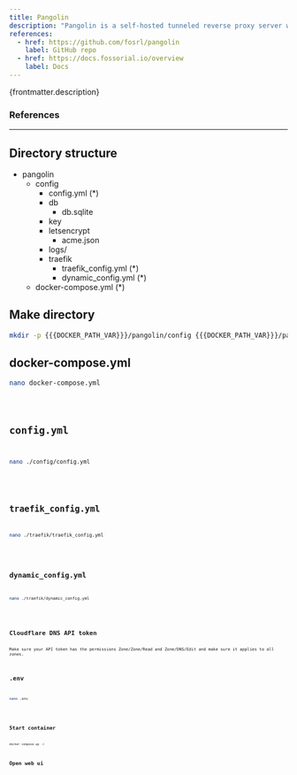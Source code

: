 ```yaml
---
title: Pangolin
description: "Pangolin is a self-hosted tunneled reverse proxy server with identity and access control, designed to securely expose private resources on distributed networks. Acting as a central hub, it connects isolated networks — even those behind restrictive firewalls — through encrypted tunnels, enabling easy access to remote services without opening ports."
references:
  - href: https://github.com/fosrl/pangolin
    label: GitHub repo
  - href: https://docs.fossorial.io/overview
    label: Docs
---
```



<p>{frontmatter.description}</p>

### References

<ReferenceLinks references={frontmatter.references} />

---

## Directory structure

<FileTree>

- pangolin
  - config
    - config.yml (\*)
    - db
      - db.sqlite
    - key
    - letsencrypt
      - acme.json
    - logs/
    - traefik
      - traefik_config.yml (\*)
      - dynamic_config.yml (\*)
  - docker-compose.yml (\*)

</FileTree>

## Make directory

```sh wrap preserveIndent
mkdir -p {{{DOCKER_PATH_VAR}}}/pangolin/config {{{DOCKER_PATH_VAR}}}/pangolin/traefik && cd {{{DOCKER_PATH_VAR}}}/pangolin
```

## docker-compose.yml

```sh
nano docker-compose.yml
```

<Code lang="yml" title="docker-compose.yml" wrap preserveIndent code={dockerCompose} />

## config.yml

```sh
nano ./config/config.yml
```

<Code lang="yml" title="./config/config.yml" wrap preserveIndent code={configYml} />

## traefik_config.yml

```sh
nano ./traefik/traefik_config.yml
```

<Code lang="yml" title="./traefik/traefik_config.yml" wrap preserveIndent code={traefikConfigYml} />

## dynamic_config.yml

```sh
nano ./traefik/dynamic_config.yml
```

<Code lang="yml" title="./traefik/dynamic_config.yml" wrap preserveIndent code={dynamicConfigYml} />

## Cloudflare DNS API token

<Aside type="caution">Make sure your API token has the permissions Zone/Zone/Read and Zone/DNS/Edit and make sure it applies to all zones.</Aside>

## .env

```sh
nano .env
```

<Code lang="dotenv" title=".env" wrap preserveIndent code={env} />

## Start container

```sh
docker compose up -d
```

## Open web ui

<OpenWebUI port="3000" />
